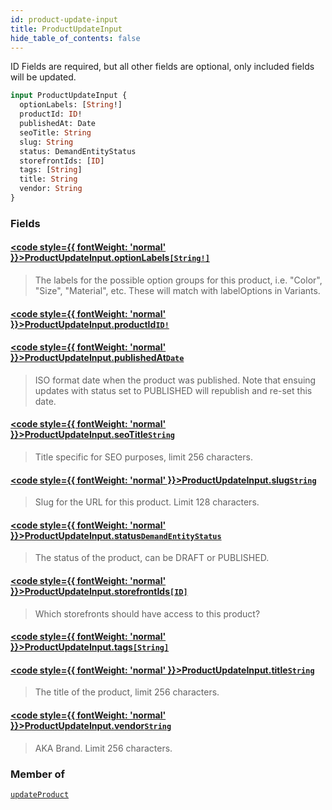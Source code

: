 ```yaml
---
id: product-update-input
title: ProductUpdateInput
hide_table_of_contents: false
---
```








ID Fields are required, but all other fields are optional, only included fields will be updated.

```graphql
input ProductUpdateInput {
  optionLabels: [String!]
  productId: ID!
  publishedAt: Date
  seoTitle: String
  slug: String
  status: DemandEntityStatus
  storefrontIds: [ID]
  tags: [String]
  title: String
  vendor: String
}
```


### Fields

#### [<code style={{ fontWeight: 'normal' }}>ProductUpdateInput.<b>optionLabels</b></code>](#)<Bullet />[`[String!]`](/demand/api/graphql-admin/reference/scalars/string) <Badge class="secondary" text="list"/> <Badge class="secondary" text="scalar"/>
> The labels for the possible option groups for this product, i.e. "Color", "Size", "Material", etc.
These will match with labelOptions in Variants.
> 

#### [<code style={{ fontWeight: 'normal' }}>ProductUpdateInput.<b>productId</b></code>](#)<Bullet />[`ID!`](/demand/api/graphql-admin/reference/scalars/id) <Badge class="secondary" text="non-null"/> <Badge class="secondary" text="scalar"/>
> 
> 

#### [<code style={{ fontWeight: 'normal' }}>ProductUpdateInput.<b>publishedAt</b></code>](#)<Bullet />[`Date`](/demand/api/graphql-admin/reference/scalars/date) <Badge class="secondary" text="scalar"/>
> ISO format date when the product was published. Note that ensuing updates with
status set to PUBLISHED will republish and re-set this date.
> 

#### [<code style={{ fontWeight: 'normal' }}>ProductUpdateInput.<b>seoTitle</b></code>](#)<Bullet />[`String`](/demand/api/graphql-admin/reference/scalars/string) <Badge class="secondary" text="scalar"/>
> Title specific for SEO purposes, limit 256 characters.
> 

#### [<code style={{ fontWeight: 'normal' }}>ProductUpdateInput.<b>slug</b></code>](#)<Bullet />[`String`](/demand/api/graphql-admin/reference/scalars/string) <Badge class="secondary" text="scalar"/>
> Slug for the URL for this product. Limit 128 characters.
> 

#### [<code style={{ fontWeight: 'normal' }}>ProductUpdateInput.<b>status</b></code>](#)<Bullet />[`DemandEntityStatus`](/demand/api/graphql-admin/reference/enums/demand-entity-status) <Badge class="secondary" text="enum"/>
> The status of the product, can be DRAFT or PUBLISHED.
> 

#### [<code style={{ fontWeight: 'normal' }}>ProductUpdateInput.<b>storefrontIds</b></code>](#)<Bullet />[`[ID]`](/demand/api/graphql-admin/reference/scalars/id) <Badge class="secondary" text="list"/> <Badge class="secondary" text="scalar"/>
> Which storefronts should have access to this product?
> 

#### [<code style={{ fontWeight: 'normal' }}>ProductUpdateInput.<b>tags</b></code>](#)<Bullet />[`[String]`](/demand/api/graphql-admin/reference/scalars/string) <Badge class="secondary" text="list"/> <Badge class="secondary" text="scalar"/>
> 
> 

#### [<code style={{ fontWeight: 'normal' }}>ProductUpdateInput.<b>title</b></code>](#)<Bullet />[`String`](/demand/api/graphql-admin/reference/scalars/string) <Badge class="secondary" text="scalar"/>
> The title of the product, limit 256 characters.
> 

#### [<code style={{ fontWeight: 'normal' }}>ProductUpdateInput.<b>vendor</b></code>](#)<Bullet />[`String`](/demand/api/graphql-admin/reference/scalars/string) <Badge class="secondary" text="scalar"/>
> AKA Brand. Limit 256 characters.
> 



### Member of

[`updateProduct`](/demand/api/graphql-admin/reference/mutations/update-product)  <Badge class="secondary" text="mutation"/>



